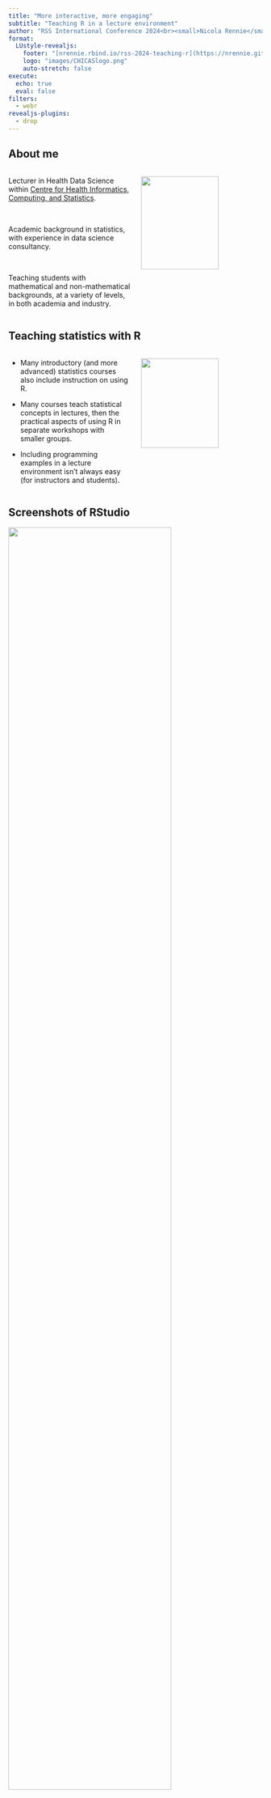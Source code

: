```yaml
---
title: "More interactive, more engaging"
subtitle: "Teaching R in a lecture environment"
author: "RSS International Conference 2024<br><small>Nicola Rennie</small>"
format:
  LUstyle-revealjs:
    footer: "[nrennie.rbind.io/rss-2024-teaching-r](https://nrennie.github.io/rss-2024-teaching-r)"
    logo: "images/CHICASlogo.png"
    auto-stretch: false
execute: 
  echo: true
  eval: false
filters:
  - webr
revealjs-plugins:
  - drop
---
```


## About me

::: columns
::: {.column .right width="50%"}

Lecturer in Health Data Science within [Centre for Health Informatics, Computing, and Statistics](https://chicas.lancaster-university.uk/).

<br>

Academic background in statistics, with experience in data science consultancy.

<br>

Teaching students with mathematical and non-mathematical backgrounds, at a variety of levels, in both academia and industry. 

:::

::: {.column width="50%"}

![](images/CHICASlogo.png){fig-align="center" fig-alt="CHICAS logo" width=80%}

:::
:::

## Teaching statistics with R

::: columns
::: {.column width="50%"}

::: {.incremental}

* Many introductory (and more advanced) statistics courses also include instruction on using R.

* Many courses teach statistical concepts in lectures, then the practical aspects of using R in separate workshops with smaller groups.

* Including programming examples in a lecture environment isn't always easy (for instructors and students).

:::

:::

::: {.column width="50%"}

![](images/R_logo.png){fig-align="center" fig-alt="R logo" width="80%"}

:::

:::

## Screenshots of RStudio

![](images/rstudio.png){fig-align="center" fig-alt="Screenshot of RStudio showing code and map" width="80%"}

## Screenshots of code

![](images/rstudio-zoom.png){fig-align="center" fig-alt="Screenshot of RStudio showing code" width=80%}

## Including code blocks

```r
#| eval: false
#| echo: true
# read in data
census <- readxl::read_xlsx("Data/Census2021-health-la.xlsx", skip = 4)

# get local authority map shapefiles
la_map <- sf::st_read("Data/Local_Authority_Districts_December_2021/LAD_DEC_2021_GB_BGC.shp") 

# calculate percentage that have bad/very bad
bad_health <- census |> 
  mutate(Percentage = `Bad health \r\n(age-standardised \r\nproportions)` + 
           `Very bad health \r\n(age-standardised \r\nproportions)`) |> 
  select(`Area code`, Percentage) 

# highest / lowest percentage
slice_max(bad_health, Percentage, n = 1)
slice_min(bad_health, Percentage, n = 1)
round(mean(bad_health$Percentage), 1)
```

## Live coding!

. . . 

::: columns
::: {.column}

**Pros**

* shows the process of writing code

* teaches students how to debug code

* demonstrates good programming practices

:::

::: {.column .fragment}

**Cons**

* Switching between windows 

* More pressure as a demonstrator 

* Hard for students to run the code themselves

:::

:::

## Live coding!

. . . 

::: columns
::: {.column}

<br>

**How do we make live coding easier (and better)?**

<br> 

with webR!

:::

::: {.column}

![](images/webR.png){fig-align="center" fig-alt="webR logo" width=80%}

:::

:::


## What is webR?

::: columns
::: {.column}

[webR](https://docs.r-wasm.org/webr/latest/) is a version of R that runs in a web browser.

::: {.fragment}

* You don’t need to install R, or create a cloud account.

* You don’t need to set up a server.

* It just works (even on your phone).

:::

:::

::: {.column}

![](images/webR.png){fig-align="center" fig-alt="webR logo" width=80%}

:::

:::

## Using webR for teaching

::: columns
::: {.column}

* Interactive code blocks in slides

* Interactive R console from slides

* Deploying Shiny apps

* Quarto Live

:::

::: {.column}

![](images/drop.gif){fig-align="center" fig-alt="Gif of Quarto drop" width=100%}

:::

:::

## But first, Quarto...

Quarto is a way to combine code with text to create a variety of output formats. Essentially, second generation R Markdown that also natively supports other programming languages.

<br>

::: {.fragment}
  
Create HTML slides:

```md
---
title: "Lecture 1"
format: revealjs
---
```

:::

## Adding code blocks with Quarto

```r
#| echo: fenced
# set a random seed and generate data
set.seed(123)
x <- rnorm(100)

# calculate standard deviation
sd(x)
```

<br>

::: {.fragment}

```r
# set a random seed and generate data
set.seed(123)
x <- rnorm(100)

# calculate standard deviation
sd(x)
```

:::

## Interactive code blocks

```webr-r
# set a random seed and generate data
set.seed(123)
x <- rnorm(100)

# calculate standard deviation
sd(x)
```

## Interactive code blocks

Install the [Quarto webR extension](https://github.com/coatless/quarto-webr):

```md
quarto add coatless/quarto-webr
```

. . . 

<br>
Add the webR filter to slides:

```md
format: revealjs
filters:
  - webr
```

. . . 

<br>
Add a webR code block:

````md
```webr-r
# set a random seed and generate data
set.seed(123)
x <- rnorm(100)

# calculate mean
mean(x)
```
````

## Interactive console

::: {.fragment}

![](images/drop.gif){fig-align="center" fig-alt="Gif of Quarto drop" width=90%}
:::

## Interactive console

* Press the "`" key to make the console appear/disappear. Alternatively, press the console button at the bottom left of the slide.

* You can load packages automatically.

* The state is maintained over multiple slides.

## Interactive code blocks

Install the [Quarto Drop plugin](https://github.com/r-wasm/quarto-drop):

```md
quarto add r-wasm/quarto-drop
```
. . . 

<br>
Add the drop plugin to slides:

```md
format: revealjs
revealjs-plugins:
  - drop
```

## Advantages and disadvantages

::: columns
::: {.column}

**Advantages**

* Write and run code without switching between slides and RStudio.

* Students can engage with code in lectures on their phones.

* No set up required for students (and easy to fix mistakes!)

* Use code blocks that are empty, have comments, or have pre-filled code.

:::

::: {.column .fragment}

**Limitations**

* Requires an internet connection.

* Not a replacement for workshops. Teaching R/RStudio/package installation is still important.

:::

:::

## Resources

* Tidyverse blog from George Stagg: [www.tidyverse.org/blog/2024/04/webr-0-3-1](https://www.tidyverse.org/blog/2024/04/webr-0-3-1/)

* Video on *Creating your first webR-powered Quarto document* by James Balamuta: [youtu.be/DoRR2S5lLvk?t=5](https://youtu.be/DoRR2S5lLvk?t=5)

* Quarto Live: [github.com/r-wasm/quarto-live](https://github.com/r-wasm/quarto-live)

* Source code for these slides: [github.com/nrennie/rss-2024-teaching-r](https://github.com/nrennie/rss-2024-teaching-r)

## Links

::: columns
::: {.column}

<br>

{{< fa globe >}} [nrennie.rbind.io](https://nrennie.rbind.io/)

<br> 

{{< fa brands linkedin >}} [nicola-rennie](https://www.linkedin.com/in/nicola-rennie/)

<br>

{{< fa brands github >}} [github.com/nrennie/rss-2024-teaching-r](https://github.com/nrennie/rss-2024-teaching-r)

<br>

{{< fa laptop >}} [nrennie.rbind.io/rss-2024-teaching-r](https://nrennie.rbind.io/rss-2024-teaching-r/)

:::

::: {.column}

![](images/qr_code.png){fig-align="center" fig-alt="QR code" width=80%}

:::

:::
